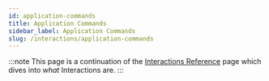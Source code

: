 ```yaml
---
id: application-commands
title: Application Commands
sidebar_label: Application Commands
slug: /interactions/application-commands
---
```


:::note
This page is a continuation of the [Interactions Reference](/interactions) page which dives into *what* Interactions are.
:::
